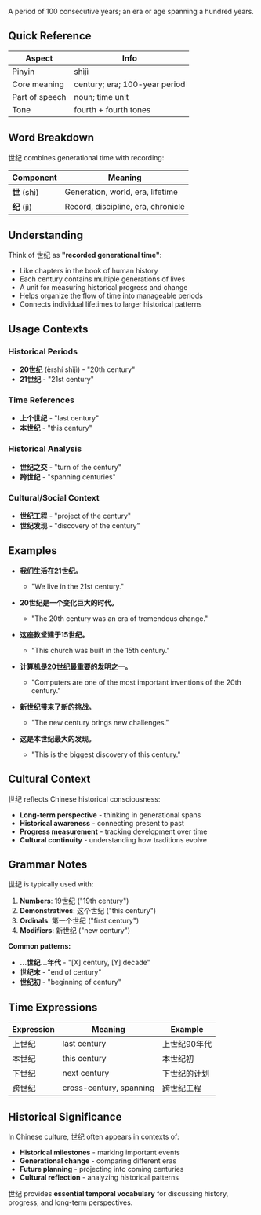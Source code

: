 A period of 100 consecutive years; an era or age spanning a hundred years.

## Quick Reference

| Aspect         | Info                          |
| -------------- | ----------------------------- |
| Pinyin         | shìjì                         |
| Core meaning   | century; era; 100-year period |
| Part of speech | noun; time unit               |
| Tone           | fourth + fourth tones         |

## Word Breakdown

世纪 combines generational time with recording:

| Component    | Meaning                            |
| ------------ | ---------------------------------- |
| **世** (shì) | Generation, world, era, lifetime   |
| **纪** (jì)  | Record, discipline, era, chronicle |

## Understanding

Think of 世纪 as **"recorded generational time"**:

- Like chapters in the book of human history
- Each century contains multiple generations of lives
- A unit for measuring historical progress and change
- Helps organize the flow of time into manageable periods
- Connects individual lifetimes to larger historical patterns

## Usage Contexts

### **Historical Periods**

- **20世纪** (èrshí shìjì) - "20th century"
- **21世纪** - "21st century"

### **Time References**

- **上个世纪** - "last century"
- **本世纪** - "this century"

### **Historical Analysis**

- **世纪之交** - "turn of the century"
- **跨世纪** - "spanning centuries"

### **Cultural/Social Context**

- **世纪工程** - "project of the century"
- **世纪发现** - "discovery of the century"

## Examples

- **我们生活在21世纪。**
  - "We live in the 21st century."

- **20世纪是一个变化巨大的时代。**
  - "The 20th century was an era of tremendous change."

- **这座教堂建于15世纪。**
  - "This church was built in the 15th century."

- **计算机是20世纪最重要的发明之一。**
  - "Computers are one of the most important inventions of the 20th century."

- **新世纪带来了新的挑战。**
  - "The new century brings new challenges."

- **这是本世纪最大的发现。**
  - "This is the biggest discovery of this century."

## Cultural Context

世纪 reflects Chinese historical consciousness:

- **Long-term perspective** - thinking in generational spans
- **Historical awareness** - connecting present to past
- **Progress measurement** - tracking development over time
- **Cultural continuity** - understanding how traditions evolve

## Grammar Notes

世纪 is typically used with:

1. **Numbers**: 19世纪 ("19th century")
2. **Demonstratives**: 这个世纪 ("this century")
3. **Ordinals**: 第一个世纪 ("first century")
4. **Modifiers**: 新世纪 ("new century")

**Common patterns:**

- **...世纪...年代** - "[X] century, [Y] decade"
- **世纪末** - "end of century"
- **世纪初** - "beginning of century"

## Time Expressions

| Expression | Meaning                 | Example      |
| ---------- | ----------------------- | ------------ |
| 上世纪     | last century            | 上世纪90年代 |
| 本世纪     | this century            | 本世纪初     |
| 下世纪     | next century            | 下世纪的计划 |
| 跨世纪     | cross-century, spanning | 跨世纪工程   |

## Historical Significance

In Chinese culture, 世纪 often appears in contexts of:

- **Historical milestones** - marking important events
- **Generational change** - comparing different eras
- **Future planning** - projecting into coming centuries
- **Cultural reflection** - analyzing historical patterns

世纪 provides **essential temporal vocabulary** for discussing history, progress, and long-term
perspectives.
